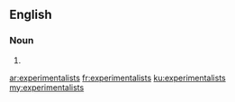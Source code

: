 ==English==

===Noun===
{{head|en}}

# {{plural of|experimentalist}}

[[ar:experimentalists]]
[[fr:experimentalists]]
[[ku:experimentalists]]
[[my:experimentalists]]